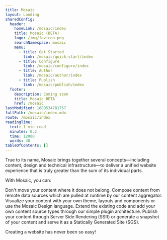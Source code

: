 ```yaml
---
title: Mosaic
layout: Landing
sharedConfig:
  header:
    homeLink: /mosaic/index
    title: Mosaic (BETA)
    logo: /img/favicon.png
    searchNamespace: mosaic
    menu:
      - title: Get Started
        link: /mosaic/quick-start/index
      - title: Configure
        link: /mosaic/configure/index
      - title: Author
        link: /mosaic/author/index
      - title: Publish
        link: /mosaic/publish/index
  footer:
    description: Coming soon
    title: Mosaic BETA
    href: /mosaic
lastModified: 1680534781757
fullPath: /mosaic/index.mdx
route: /mosaic/index
readingTime:
  text: 1 min read
  minutes: 0.2
  time: 12000
  words: 40
tableOfContents: []
---
```


<Hero
  description="Build powerful documentation sites using our NEW scalable solution, watch this space for more developments"
  eyebrow="Mosaic is currently in BETA"
  image="/img/hero.png"
  title="Mosaic"
  variant="fullWidth"
/>

True to its name, Mosaic brings together several concepts—including content, design and technical infrastructure—to deliver a unified website experience that is truly greater than the sum of its individual parts.

With Mosaic, you can:

<Cards>
  <Card step="01" title="Content Aggregator">
    Don't move your content where it does not belong. Compose content from remote data sources which
    are pulled at runtime by our content aggregator.
  </Card>
  <Card step="02" title="Fully Customisable">
    Visualize your content with your own theme, layouts and components or use the Mosaic Design
    language.
  </Card>
  <Card step="03" title="Easily Extended">
    Extend the existing code and add your own content source types through our simple plugin
    architecture.
  </Card>
  <Card step="04" title="Hybrid Deployment">
    Publish your content through Server Side Rendering (SSR) or generate a snapshot of your content
    and serve it as a Statically Generated Site (SGS).
  </Card>
</Cards>

Creating a website has never been so easy!
